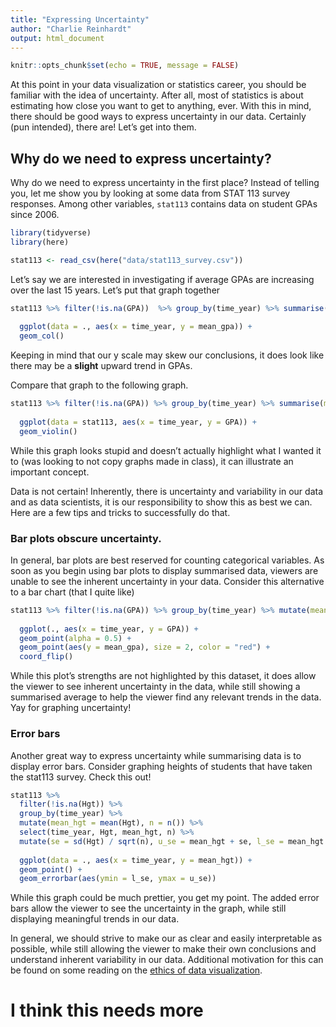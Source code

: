 ```yaml
---
title: "Expressing Uncertainty"
author: "Charlie Reinhardt"
output: html_document
---
```


```r
knitr::opts_chunk$set(echo = TRUE, message = FALSE)
```

At this point in your data visualization or statistics career, you should be familiar with the idea of uncertainty. After all, most of statistics is about estimating how close you want to get to anything, ever. With this in mind, there should be good ways to express uncertainty in our data. Certainly (pun intended), there are! Let's get into them.

## Why do we need to express uncertainty?

Why do we need to express uncertainty in the first place? Instead of telling you, let me show you by looking at some data from STAT 113 survey responses. Among other variables, `stat113` contains data on student GPAs since 2006. 

```r
library(tidyverse)
library(here)

stat113 <- read_csv(here("data/stat113_survey.csv"))
```

Let's say we are interested in investigating if average GPAs are increasing over the last 15 years. Let's put that graph together

```r
stat113 %>% filter(!is.na(GPA))  %>% group_by(time_year) %>% summarise(mean_gpa = mean(GPA)) %>%
  
  ggplot(data = ., aes(x = time_year, y = mean_gpa)) + 
  geom_col()
```

Keeping in mind that our y scale may skew our conclusions, it does look like there may be a **slight** upward trend in GPAs. 

Compare that graph to the following graph.

```r
stat113 %>% filter(!is.na(GPA)) %>% group_by(time_year) %>% summarise(mean_gpa = mean(GPA))
  
  ggplot(data = stat113, aes(x = time_year, y = GPA)) + 
  geom_violin()
```

While this graph looks stupid and doesn't actually highlight what I wanted it to (was looking to not copy graphs made in class), it can illustrate an important concept.

Data is not certain! Inherently, there is uncertainty and variability in our data and as data scientists, it is our responsibility to show this as best we can. Here are a few tips and tricks to successfully do that.

### Bar plots obscure uncertainty.

In general, bar plots are best reserved for counting categorical variables. As soon as you begin using bar plots to display summarised data, viewers are unable to see the inherent uncertainty in your data. Consider this alternative to a bar chart (that I quite like)

```r
stat113 %>% filter(!is.na(GPA)) %>% group_by(time_year) %>% mutate(mean_gpa = mean(GPA)) %>% select(time_year, GPA, mean_gpa) %>%
  
  ggplot(., aes(x = time_year, y = GPA)) + 
  geom_point(alpha = 0.5) +
  geom_point(aes(y = mean_gpa), size = 2, color = "red") + 
  coord_flip()
```

While this plot's strengths are not highlighted by this dataset, it does allow the viewer to see inherent uncertainty in the data, while still showing a summarised average to help the viewer find any relevant trends in the data. Yay for graphing uncertainty!

### Error bars

Another great way to express uncertainty while summarising data is to display error bars. Consider graphing heights of students that have taken the stat113 survey. Check this out!

```r
stat113 %>% 
  filter(!is.na(Hgt)) %>% 
  group_by(time_year) %>% 
  mutate(mean_hgt = mean(Hgt), n = n()) %>% 
  select(time_year, Hgt, mean_hgt, n) %>%
  mutate(se = sd(Hgt) / sqrt(n), u_se = mean_hgt + se, l_se = mean_hgt - se) %>%
  
  ggplot(data = ., aes(x = time_year, y = mean_hgt)) + 
  geom_point() + 
  geom_errorbar(aes(ymin = l_se, ymax = u_se))
```

While this graph could be much prettier, you get my point. The added error bars allow the viewer to see the uncertainty in the graph, while still displaying meaningful trends in our data. 

In general, we should strive to make our as clear and easily interpretable as possible, while still allowing the viewer to make their own conclusions and understand inherent variability in our data. Additional motivation for this can be found on some reading on the [ethics of data visualization](https://highamm.github.io/dataviz_slu/ethics.html). 

# I think this needs more